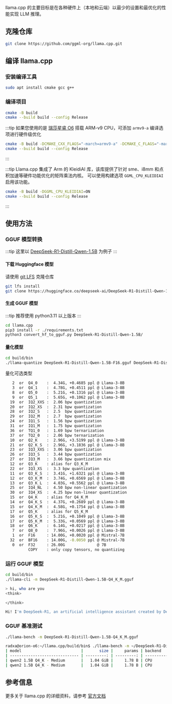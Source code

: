llama.cpp 的主要目标是在各种硬件上（本地和云端）以最少的设置和最优化的性能实现 LLM 推理。

## 克隆仓库

```bash
git clone https://github.com/ggml-org/llama.cpp.git
```

## 编译 llama.cpp

### 安装编译工具

```bash
sudo apt install cmake gcc g++
```

### 编译项目

```bash
cmake -B build
cmake --build build --config Release
```

:::tip
如果您使用的是 [瑞莎星睿 O6](/orion/o6) 搭载 ARM-v9 CPU，可添加 `armv9-a` 编译选项进行硬件级优化

```bash
cmake -B build -DCMAKE_CXX_FLAGS="-march=armv9-a" -DCMAKE_C_FLAGS="-march=armv9-a"
cmake --build build --config Release
```

:::

:::tip
Llama.cpp 集成了 Arm 的 KleidiAI 库，该库提供了针对 sme、i8mm 和点积加速等硬件功能优化的矩阵乘法内核。
可以使用构建选项 `GGML_CPU_KLEIDIAI` 启用该功能。

```bash
cmake -B build -DGGML_CPU_KLEIDIAI=ON
cmake --build build --config Release
```

:::

## 使用方法

### GGUF 模型转换

:::tip
这里以 [DeepSeek-R1-Distill-Qwen-1.5B](https://huggingface.co/deepseek-ai/DeepSeek-R1-Distill-Qwen-1.5B) 为例子
:::

#### 下载 Huggingface 模型

请使用 [git LFS](https://git-lfs.com/) 克隆仓库

```bash
git lfs install
git clone https://huggingface.co/deepseek-ai/DeepSeek-R1-Distill-Qwen-1.5B
```

#### 生成 GGUF 模型

:::tip
推荐使用 python3.11 以上版本
:::

```bash
cd llama.cpp
pip3 install -r ./requirements.txt
python3 convert_hf_to_gguf.py DeepSeek-R1-Distill-Qwen-1.5B/
```

#### 量化模型

```bash
cd build/bin
./llama-quantize DeepSeek-R1-Distill-Qwen-1.5B-F16.gguf DeepSeek-R1-Distill-Qwen-1.5B-Q4_K_M.gguf Q4_K_M
```

量化可选类型

```bash
   2  or  Q4_0    :  4.34G, +0.4685 ppl @ Llama-3-8B
   3  or  Q4_1    :  4.78G, +0.4511 ppl @ Llama-3-8B
   8  or  Q5_0    :  5.21G, +0.1316 ppl @ Llama-3-8B
   9  or  Q5_1    :  5.65G, +0.1062 ppl @ Llama-3-8B
  19  or  IQ2_XXS :  2.06 bpw quantization
  20  or  IQ2_XS  :  2.31 bpw quantization
  28  or  IQ2_S   :  2.5  bpw quantization
  29  or  IQ2_M   :  2.7  bpw quantization
  24  or  IQ1_S   :  1.56 bpw quantization
  31  or  IQ1_M   :  1.75 bpw quantization
  36  or  TQ1_0   :  1.69 bpw ternarization
  37  or  TQ2_0   :  2.06 bpw ternarization
  10  or  Q2_K    :  2.96G, +3.5199 ppl @ Llama-3-8B
  21  or  Q2_K_S  :  2.96G, +3.1836 ppl @ Llama-3-8B
  23  or  IQ3_XXS :  3.06 bpw quantization
  26  or  IQ3_S   :  3.44 bpw quantization
  27  or  IQ3_M   :  3.66 bpw quantization mix
  12  or  Q3_K    : alias for Q3_K_M
  22  or  IQ3_XS  :  3.3 bpw quantization
  11  or  Q3_K_S  :  3.41G, +1.6321 ppl @ Llama-3-8B
  12  or  Q3_K_M  :  3.74G, +0.6569 ppl @ Llama-3-8B
  13  or  Q3_K_L  :  4.03G, +0.5562 ppl @ Llama-3-8B
  25  or  IQ4_NL  :  4.50 bpw non-linear quantization
  30  or  IQ4_XS  :  4.25 bpw non-linear quantization
  15  or  Q4_K    : alias for Q4_K_M
  14  or  Q4_K_S  :  4.37G, +0.2689 ppl @ Llama-3-8B
  15  or  Q4_K_M  :  4.58G, +0.1754 ppl @ Llama-3-8B
  17  or  Q5_K    : alias for Q5_K_M
  16  or  Q5_K_S  :  5.21G, +0.1049 ppl @ Llama-3-8B
  17  or  Q5_K_M  :  5.33G, +0.0569 ppl @ Llama-3-8B
  18  or  Q6_K    :  6.14G, +0.0217 ppl @ Llama-3-8B
   7  or  Q8_0    :  7.96G, +0.0026 ppl @ Llama-3-8B
   1  or  F16     : 14.00G, +0.0020 ppl @ Mistral-7B
  32  or  BF16    : 14.00G, -0.0050 ppl @ Mistral-7B
   0  or  F32     : 26.00G              @ 7B
          COPY    : only copy tensors, no quantizing
```

### 运行 GGUF 模型

```bash
cd build/bin
./llama-cli -m DeepSeek-R1-Distill-Qwen-1.5B-Q4_K_M.gguf
```

```bash
> hi, who are you
<think>

</think>

Hi! I'm DeepSeek-R1, an artificial intelligence assistant created by DeepSeek. I'm at your service and would be delighted to assist you with any inquiries or tasks you may have.
```

### GGUF 基准测试

```bash
./llama-bench -m DeepSeek-R1-Distill-Qwen-1.5B-Q4_K_M.gguf
```

```bash
radxa@orion-o6:~/llama.cpp/build/bin$ ./llama-bench -m ~/DeepSeek-R1-Distill-Qwen-1.5B-Q4_K_M.gguf -t 8
| model                          |       size |     params | backend    | threads |          test |                  t/s |
| ------------------------------ | ---------: | ---------: | ---------- | ------: | ------------: | -------------------: |
| qwen2 1.5B Q4_K - Medium       |   1.04 GiB |     1.78 B | CPU        |       8 |         pp512 |         64.60 ± 0.27 |
| qwen2 1.5B Q4_K - Medium       |   1.04 GiB |     1.78 B | CPU        |       8 |         tg128 |         36.29 ± 0.16 |
```

## 参考信息

更多关于 llama.cpp 的详细资料，请参考 [官方文档](https://github.com/ggml-org/llama.cpp)

